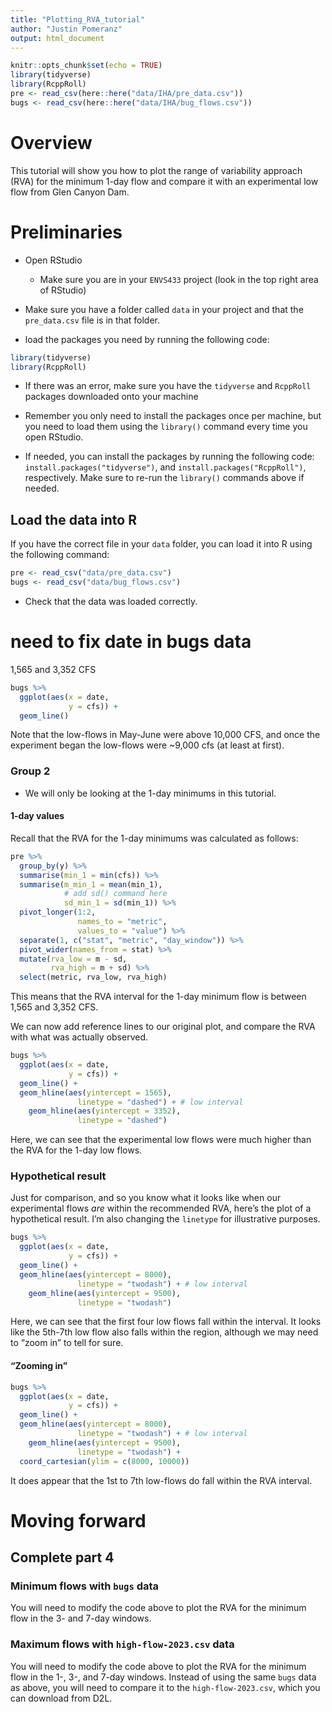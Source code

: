 ```yaml
---
title: "Plotting_RVA_tutorial"
author: "Justin Pomeranz"
output: html_document
---
```


```r
knitr::opts_chunk$set(echo = TRUE)
library(tidyverse)
library(RcppRoll)
pre <- read_csv(here::here("data/IHA/pre_data.csv"))
bugs <- read_csv(here::here("data/IHA/bug_flows.csv"))
```

# Overview  

This tutorial will show you how to plot the range of variability approach (RVA) for the minimum 1-day flow and compare it with an experimental low flow from Glen Canyon Dam. 

# Preliminaries  

* Open RStudio  

  * Make sure you are in your `ENVS433` project (look in the top right area of RStudio)  
  
* Make sure you have a folder called `data` in your project and that the `pre_data.csv` file is in that folder.  

* load the packages you need by running the following code:
```r
library(tidyverse)
library(RcppRoll)
```

  * If there was an error, make sure you have the `tidyverse` and `RcppRoll` packages downloaded onto your machine  
  
  * Remember you only need to install the packages once per machine, but you need to load them using the `library()` command every time you open RStudio.  
  
  * If needed, you can install the packages by running the following code: `install.packages("tidyverse")`, and `install.packages("RcppRoll")`, respectively. Make sure to re-run the `library()` commands above if needed.  
  
  
## Load the data into R  

If you have the correct file in your `data` folder, you can load it into R using the following command:
```r
pre <- read_csv("data/pre_data.csv")
bugs <- read_csv("data/bug_flows.csv")
```

* Check that the data was loaded correctly.  


# need to fix date in bugs data

1,565 and 3,352 CFS
```r
bugs %>%
  ggplot(aes(x = date, 
             y = cfs)) +
  geom_line()
```

Note that the low-flows in May-June were above 10,000 CFS, and once the experiment began the low-flows were ~9,000 cfs (at least at first). 

### Group 2  

* We will only be looking at the 1-day minimums in this tutorial.  


#### 1-day values  

Recall that the RVA for the 1-day minimums was calculated as follows: 

```r
pre %>%
  group_by(y) %>%
  summarise(min_1 = min(cfs)) %>%
  summarise(m_min_1 = mean(min_1), 
            # add sd() command here
            sd_min_1 = sd(min_1)) %>%
  pivot_longer(1:2, 
               names_to = "metric", 
               values_to = "value") %>%
  separate(1, c("stat", "metric", "day_window")) %>%
  pivot_wider(names_from = stat) %>%
  mutate(rva_low = m - sd,
         rva_high = m + sd) %>%
  select(metric, rva_low, rva_high)
```

This means that the RVA interval for the 1-day minimum flow is between 1,565 and 3,352 CFS. 

We can now add reference lines to our original plot, and compare the RVA with what was actually observed. 

```r
bugs %>%
  ggplot(aes(x = date, 
             y = cfs)) +
  geom_line() +
  geom_hline(aes(yintercept = 1565), 
               linetype = "dashed") + # low interval
    geom_hline(aes(yintercept = 3352), 
               linetype = "dashed") 
```

Here, we can see that the experimental low flows were much higher than the RVA for the 1-day low flows. 


### Hypothetical result  

Just for comparison, and so you know what it looks like when our experimental flows *are* within the recommended RVA, here's the plot of a hypothetical result. I'm also changing the `linetype` for illustrative purposes. 

```r
bugs %>%
  ggplot(aes(x = date, 
             y = cfs)) +
  geom_line() +
  geom_hline(aes(yintercept = 8000), 
               linetype = "twodash") + # low interval
    geom_hline(aes(yintercept = 9500), 
               linetype = "twodash") 
```
Here, we can see that the first four low flows fall within the interval. It looks like the 5th-7th low flow also falls within the region, although we may need to "zoom in" to tell for sure.  

#### "Zooming in"

```r
bugs %>%
  ggplot(aes(x = date, 
             y = cfs)) +
  geom_line() +
  geom_hline(aes(yintercept = 8000), 
               linetype = "twodash") + # low interval
    geom_hline(aes(yintercept = 9500), 
               linetype = "twodash") +
  coord_cartesian(ylim = c(8000, 10000))
```
It does appear that the 1st to 7th low-flows do fall within the RVA interval. 

# Moving forward    

## Complete part 4  

### Minimum flows with `bugs` data  

You will need to modify the code above to plot the RVA for the minimum flow in the 3- and 7-day windows. 


### Maximum flows with `high-flow-2023.csv` data  

You will need to modify the code above to plot the RVA for the minimum flow in the 1-, 3-, and 7-day windows. Instead of using the same `bugs` data as above, you will need to compare it to the `high-flow-2023.csv`, which you can download from D2L. 




